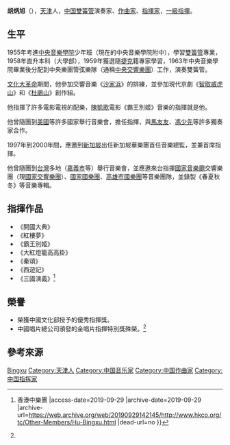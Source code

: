 '''胡炳旭'''（{{bd|？|}}），[[天津市|天津]]人，[[中华人民共和国|中国]][[雙簧管|雙簧管]]演奏家、[[作曲家|作曲家]]、[[指揮家|指揮家]]，[[一級指揮|一級指揮]]。

== 生平 ==
1955年考進[[中央音樂學院|中央音樂學院]]少年班（現在的中央音樂學院附中），學習[[雙簧管|雙簧管]]專業，1958年直升本科（大學部），1959年獲選隨[[捷克|捷克]]籍專家學習，1963年中央音樂學院畢業後分配到中央樂團管弦樂隊（通稱[[中央交響樂團|中央交響樂團]]）工作，演奏雙簧管。

[[文化大革命|文化大革命]]期間，他參加交響音樂《[[沙家浜|沙家浜]]》的排練，並參加現代京劇《[[智取威虎山|智取威虎山]]》和《[[杜鵑山|杜鵑山]]》創作組。

他指揮了許多電影電視的配樂，[[陳凱歌|陳凱歌]]電影《霸王別姬》音樂的指揮就是他。

他曾隨團到[[美國|美國]]等許多國家舉行音樂會，擔任指揮，與[[馬友友|馬友友]]、[[馮少先|馮少先]]等許多獨奏家合作。 

1997年到2000年間，應邀到[[新加坡|新加坡]]出任新加坡華樂團首任音樂總監，並兼首席指揮。

他曾隨團到[[台灣|台灣]]多地（[[嘉義市|嘉義市]]等）舉行音樂會，並應邀來台指揮[[國家音樂廳|國家音樂廳]]交響樂團（現[[國家交響樂團|國家交響樂團]]）、[[國家國樂團|國家國樂團]]、[[高雄市國樂團|高雄市國樂團]]等音樂團隊，並錄製《春夏秋冬》等音樂專輯。

== 指揮作品 ==
*《開國大典》
*《紅樓夢》
*《霸王別姬》
*《大紅燈籠高高掛》
*《秦頌》
*《西遊記》
*《三國演義》<ref name="指揮家">{{Cite web |url=http://www.hkco.org/tc/Other-Members/Hu-Bingxu.html |title=胡炳旭{{!}} 香港中樂團 |access-date=2019-09-29 |archive-date=2019-09-29 |archive-url=https://web.archive.org/web/20190929142145/http://www.hkco.org/tc/Other-Members/Hu-Bingxu.html |dead-url=no }}</ref>

== 榮譽 ==
* 榮獲中國文化部授予的優秀指揮獎。
* 中國唱片總公司頒發的金唱片指揮特別獎殊榮。<ref name="指揮家"/>

== 參考來源 == 
{{reflist}}

{{start box}}
{{s-before|首任}}
{{s-title|[[新加坡華樂團|新加坡華樂團]]音樂總監|1997年—2000年}}
{{s-after|[[葉聰|葉聰]]}}
{{end box}}
{{China-artist-stub}}

{{Authority control}}
{{DEFAULTSORT:Hu胡}}
[[Category:胡姓|Bingxu]]
[[Category:天津人|Category:天津人]]
[[Category:中国音乐家|Category:中国音乐家]]
[[Category:中国作曲家|Category:中国作曲家]]
[[Category:中国指挥家|Category:中国指挥家]]
